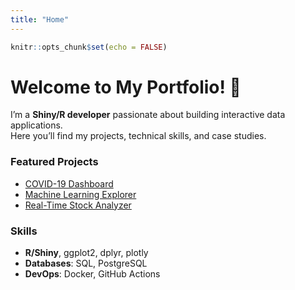 ```yaml
---
title: "Home"
---
```


```r
knitr::opts_chunk$set(echo = FALSE)
```

# Welcome to My Portfolio! 👋

I’m a **Shiny/R developer** passionate about building interactive data applications.  
Here you’ll find my projects, technical skills, and case studies.

### Featured Projects
- [COVID-19 Dashboard](/projects.html#covid)
- [Machine Learning Explorer](/projects.html#ml)
- [Real-Time Stock Analyzer](/projects.html#stocks)

### Skills
- **R/Shiny**, ggplot2, dplyr, plotly  
- **Databases**: SQL, PostgreSQL  
- **DevOps**: Docker, GitHub Actions